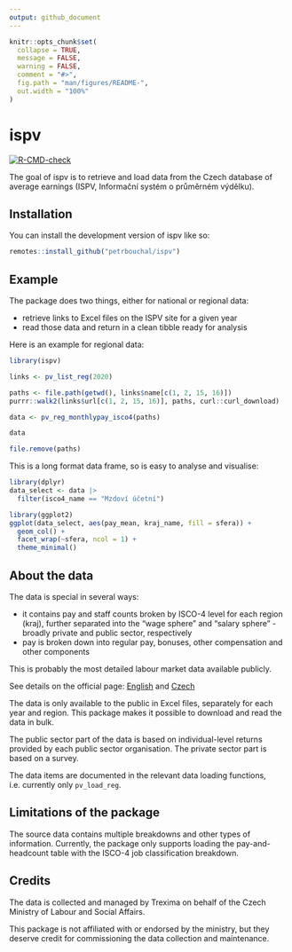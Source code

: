 ```yaml
---
output: github_document
---
```


<!-- README.md is generated from README.Rmd. Please edit that file -->

```r
knitr::opts_chunk$set(
  collapse = TRUE,
  message = FALSE,
  warning = FALSE,
  comment = "#>",
  fig.path = "man/figures/README-",
  out.width = "100%"
)
```

# ispv

<!-- badges: start -->
[![R-CMD-check](https://github.com/petrbouchal/ispv/workflows/R-CMD-check/badge.svg)](https://github.com/petrbouchal/ispv/actions)
<!-- badges: end -->

The goal of ispv is to retrieve and load data from the Czech database of average earnings (ISPV, Informační systém o průměrném výdělku).

## Installation

You can install the development version of ispv like so:

``` r
remotes::install_github("petrbouchal/ispv")
```

## Example

The package does two things, either for national or regional data:

- retrieve links to Excel files on the ISPV site for a given year
- read those data and return in a clean tibble ready for analysis

Here is an example for regional data:

```r
library(ispv)

links <- pv_list_reg(2020)

paths <- file.path(getwd(), links$name[c(1, 2, 15, 16)])
purrr::walk2(links$url[c(1, 2, 15, 16)], paths, curl::curl_download)

data <- pv_reg_monthlypay_isco4(paths)

data
```

```r
file.remove(paths)
```


This is a long format data frame, so is easy to analyse and visualise:

```r
library(dplyr)
data_select <- data |> 
  filter(isco4_name == "Mzdoví účetní")
```

```r
library(ggplot2)
ggplot(data_select, aes(pay_mean, kraj_name, fill = sfera)) +
  geom_col() +
  facet_wrap(~sfera, ncol = 1) +
  theme_minimal()
```

## About the data
 
The data is special in several ways:
 
- it contains pay and staff counts broken by ISCO-4 level for each region (kraj), further separated into the "wage sphere" and "salary sphere" - broadly private and public sector, respectively
- pay is broken down into regular pay, bonuses, other compensation and other components
 
This is probably the most detailed labour market data available publicly.

See details on the official page: [English](https://ispv.cz/en/about-ispv.aspx) and [Czech](https://ispv.cz/cz/O-ISPV.aspx)
 
The data is only available to the public in Excel files, separately for each year and region. This package makes it possible to download and read the data in bulk.

The public sector part of the data is based on individual-level returns provided by each public sector organisation. The private sector part is based on a survey.

The data items are documented in the relevant data loading functions, i.e. currently only `pv_load_reg`.
 
## Limitations of the package
 
The source data contains multiple breakdowns and other types of information. Currently, the package only supports loading the pay-and-headcount table with the ISCO-4 job classification breakdown. 

## Credits

The data is collected and managed by Trexima on behalf of the Czech Ministry of Labour and Social Affairs. 

This package is not affiliated with or endorsed by the ministry, but they deserve credit for commissioning the data collection and maintenance.
